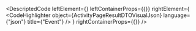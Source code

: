 
<DescriptedCode
  leftElement={<ActivityPageResultDTODesc />}
  leftContainerProps={{}}
  rightElement={
    <CodeHighlighter
      object={ActivityPageResultDTOVisualJson}
      language={"json"}
      title={"Event"}
    />
  }
  rightContainerProps={{}}
/>
